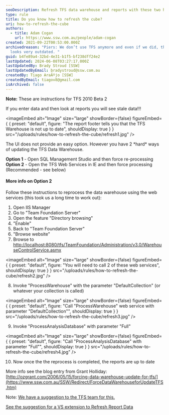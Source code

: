 ```yaml
---
seoDescription: Refresh TFS data warehouse and reports with these two hard ways to update stale data, recommended option includes web services and IIS manager.
type: rule
title: Do you know how to refresh the cube?
uri: how-to-refresh-the-cube
authors:
  - title: Adam Cogan
    url: https://www.ssw.com.au/people/adam-cogan
created: 2021-09-22T00:53:00.000Z
archivedreason: "Piers: We don’t use TFS anymore and even if we did, this rule
  looks very outdated. "
guid: b4fe89a4-32bd-4e31-b1f5-bf238dff24e2
lastUpdated: 2024-06-08T03:27:17.000Z
lastUpdatedBy: Brady Stroud [SSW]
lastUpdatedByEmail: bradystroud@ssw.com.au
createdBy: Tiago AraÃºjo [SSW]
createdByEmail: tiagov8@gmail.com
isArchived: false
---
```


**Note:** These are instructions for TFS 2010 Beta 2

If you enter data and then look at reports you will see stale data!!!


<imageEmbed
  alt="Image"
  size="large"
  showBorder={false}
  figureEmbed={ {
    preset: "default",
    figure: "The report footer tells you that the TFS Warehouse is not up to date",
    shouldDisplay: true
  } }
  src="/uploads/rules/how-to-refresh-the-cube/refresh1.jpg"
/>

The UI does not provide an easy option. However you have 2 \*hard\* ways of updating the TFS Data Warehouse.

**Option 1** - Open SQL Management Studio and then force re-processing\
**Option 2** - Open the TFS Web Services in IE and then force processing (Recommended - see below)

#### More info on Option 2

Follow these instructions to reprocess the data warehouse using the web services (this took us a long time to work out):

1. Open IIS Manager
2. Go to "Team Foundation Server"
3. Open the feature "Directory browsing"
4. "Enable"
5. Back to "Team Foundation Server"
6. "Browse website"
7. Browse to [http://localhost:8080/tfs/TeamFoundation/Administration/v3.0/WarehouseControlService.asmx](http://localhost:8080/tfs/TeamFoundation/Administration/v3.0/WarehouseControlService.asmx)

   
<imageEmbed
  alt="Image"
  size="large"
  showBorder={false}
  figureEmbed={ {
    preset: "default",
    figure: "You will need to call 2 of these web services",
    shouldDisplay: true
  } }
  src="/uploads/rules/how-to-refresh-the-cube/refresh2.jpg"
/>

8. Invoke "ProcessWarehouse" with the parameter "DefaultCollection" (or whatever your collection is called)

   
<imageEmbed
  alt="Image"
  size="large"
  showBorder={false}
  figureEmbed={ {
    preset: "default",
    figure: "Call \"ProcessWarehouse\" web service with parameter \"DefaultCollection\"",
    shouldDisplay: true
  } }
  src="/uploads/rules/how-to-refresh-the-cube/refresh3.jpg"
/>

9. Invoke "ProcessAnalysisDatabase" with parameter "Full"

   
<imageEmbed
  alt="Image"
  size="large"
  showBorder={false}
  figureEmbed={ {
    preset: "default",
    figure: "Call \"ProcessAnalysisDatabase\" with parameter \"Full\"",
    shouldDisplay: true
  } }
  src="/uploads/rules/how-to-refresh-the-cube/refresh4.jpg"
/>

10. Now once the the reprocess is completed, the reports are up to date

More info see the blog entry from Grant Holliday:[http://ozgrant.com/2006/05/15/forcing-data-warehouse-update-for-tfs/](https://www.ssw.com.au/SSW/Redirect/ForceDataWarehouseforUpdateTFS.htm)

Note: [We have a suggestion to the TFS team for this.](https://www.ssw.com.au/ssw/Standards/BetterSoftwareSuggestions/TeamFoundationServer.aspx%22%20%5Cl%20%22RefreshTFSCube)

[See the suggestion for a VS extension to Refresh Report Data](https://www.ssw.com.au/ssw/Standards/BetterSoftwareSuggestions/TeamFoundationServer.aspx%22%20%5Cl%20%22RefreshData)
